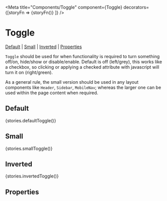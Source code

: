 
<Meta title="Components/Toggle" component={Toggle} decorators={[storyFn => <Box p="r">{storyFn()}</Box> ]} />

# Toggle

[Default](#default) | [Small](#size) | [Inverted](#inverted) | [Properties](#properties)

`Toggle` should be used for when functionality is required to turn something off/on, hide/show or disable/enable. Default is off (left/grey), this works like a checkbox, so clicking or applying a checked attribute with javascript will turn it on (right/green).

As a general rule, the small version should be used in any layout components like `Header`, `Sidebar`, `MobileNav`; whereas the larger one can be used within the page content when required.

## Default

<Preview>
  <Story name="defaultToggle">{stories.defaultToggle()}</Story>
</Preview>

## Small

<Preview>
  <Story name="smallToggle">{stories.smallToggle()}</Story>
</Preview>

## Inverted
<Preview>
  <Story name="invertedToggle">{stories.invertedToggle()}</Story>
</Preview>

## Properties

<Props of={Toggle} />
